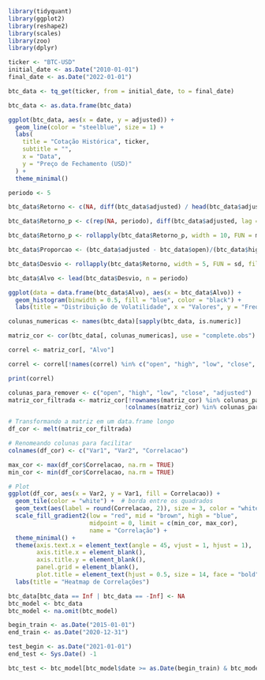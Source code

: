 ```r
library(tidyquant)
library(ggplot2)
library(reshape2)
library(scales)
library(zoo)
library(dplyr)
```

```r
ticker <- "BTC-USD"
initial_date <- as.Date("2010-01-01")
final_date <- as.Date("2022-01-01")

btc_data <- tq_get(ticker, from = initial_date, to = final_date)

btc_data <- as.data.frame(btc_data)

ggplot(btc_data, aes(x = date, y = adjusted)) +
  geom_line(color = "steelblue", size = 1) +
  labs(
    title = "Cotação Histórica", ticker,
    subtitle = "",
    x = "Data",
    y = "Preço de Fechamento (USD)"
  ) +
  theme_minimal()
```

```r
periodo <- 5

btc_data$Retorno <- c(NA, diff(btc_data$adjusted) / head(btc_data$adjusted, -1) * 100)

btc_data$Retorno_p <- c(rep(NA, periodo), diff(btc_data$adjusted, lag = periodo) / head(btc_data$adjusted, -periodo) * 100)

btc_data$Retorno_p <- rollapply(btc_data$Retorno_p, width = 10, FUN = mean, fill = NA, align = "right")

btc_data$Proporcao <- (btc_data$adjusted - btc_data$open)/(btc_data$high - btc_data$low)

btc_data$Desvio <- rollapply(btc_data$Retorno, width = 5, FUN = sd, fill = NA, align = "right")

btc_data$Alvo <- lead(btc_data$Desvio, n = periodo)

```

```r

ggplot(data = data.frame(btc_data$Alvo), aes(x = btc_data$Alvo)) +
  geom_histogram(binwidth = 0.5, fill = "blue", color = "black") +
  labs(title = "Distribuição de Volatilidade", x = "Valores", y = "Frequência")

```

```r
colunas_numericas <- names(btc_data)[sapply(btc_data, is.numeric)]

matriz_cor <- cor(btc_data[, colunas_numericas], use = "complete.obs")

correl <- matriz_cor[, "Alvo"]

correl <- correl[!names(correl) %in% c("open", "high", "low", "close", "adjusted", "Alvo")]

print(correl)
```

```r
colunas_para_remover <- c("open", "high", "low", "close", "adjusted")
matriz_cor_filtrada <- matriz_cor[!rownames(matriz_cor) %in% colunas_para_remover, 
                                 !colnames(matriz_cor) %in% colunas_para_remover]

# Transformando a matriz em um data.frame longo
df_cor <- melt(matriz_cor_filtrada)

# Renomeando colunas para facilitar
colnames(df_cor) <- c("Var1", "Var2", "Correlacao")

max_cor <- max(df_cor$Correlacao, na.rm = TRUE)
min_cor <- min(df_cor$Correlacao, na.rm = TRUE)

# Plot
ggplot(df_cor, aes(x = Var2, y = Var1, fill = Correlacao)) +
  geom_tile(color = "white") +  # borda entre os quadrados
  geom_text(aes(label = round(Correlacao, 2)), size = 3, color = "white") +
  scale_fill_gradient2(low = "red", mid = "brown", high = "blue", 
                       midpoint = 0, limit = c(min_cor, max_cor), 
                       name = "Correlação") +
  theme_minimal() +
  theme(axis.text.x = element_text(angle = 45, vjust = 1, hjust = 1),
        axis.title.x = element_blank(),
        axis.title.y = element_blank(),
        panel.grid = element_blank(),
        plot.title = element_text(hjust = 0.5, size = 14, face = "bold")) +
  labs(title = "Heatmap de Correlações")
```

```r
btc_data[btc_data == Inf | btc_data == -Inf] <- NA
btc_model <- btc_data
btc_model <- na.omit(btc_model)

```

```r
begin_train <- as.Date("2015-01-01")
end_train <- as.Date("2020-12-31")

test_begin <- as.Date("2021-01-01")
end_test <- Sys.Date() -1

btc_test <- btc_model[btc_model$date >= as.Date(begin_train) & btc_model$date <= as.Date(end_train)]

```
